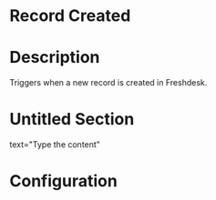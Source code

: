 ﻿# Record Created

# Description

Triggers when a new record is created in Freshdesk.

# Untitled Section

text="Type the content"

# Configuration
